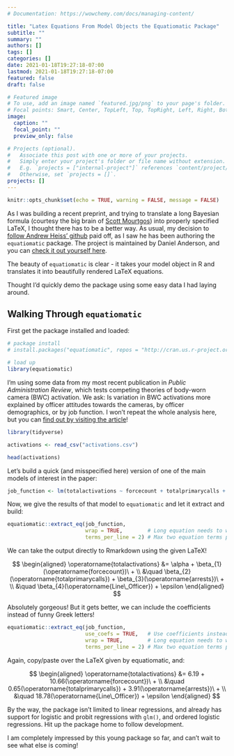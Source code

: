 ```yaml
---
# Documentation: https://wowchemy.com/docs/managing-content/

title: "Latex Equations From Model Objects the Equatiomatic Package"
subtitle: ""
summary: ""
authors: []
tags: []
categories: []
date: 2021-01-18T19:27:18-07:00
lastmod: 2021-01-18T19:27:18-07:00
featured: false
draft: false

# Featured image
# To use, add an image named `featured.jpg/png` to your page's folder.
# Focal points: Smart, Center, TopLeft, Top, TopRight, Left, Right, BottomLeft, Bottom, BottomRight.
image:
  caption: ""
  focal_point: ""
  preview_only: false

# Projects (optional).
#   Associate this post with one or more of your projects.
#   Simply enter your project's folder or file name without extension.
#   E.g. `projects = ["internal-project"]` references `content/project/deep-learning/index.md`.
#   Otherwise, set `projects = []`.
projects: []
---
```


```r

knitr::opts_chunk$set(echo = TRUE, warning = FALSE, message = FALSE)

```

As I was building a recent preprint, and trying to translate a long Bayesian formula (courtesy the big brain of [Scott Mourtgos](https://smourtgos.netlify.app/)) into properly specified LaTeX, I thought there has to be a better way. As usual, my decision to [follow Andrew Heiss' github](https://github.com/andrewheiss) paid off, as I saw he has been authoring the `equatiomatic` package. The project is maintained by Daniel Anderson, and you can [check it out yourself here](https://datalorax.github.io/equatiomatic/).

The beauty of `equatiomatic` is clear - it takes your model object in R and translates it into beautifully rendered LaTeX equations.

Thought I'd quickly demo the package using some easy data I had laying around.

## Walking Through `equatiomatic`

First get the package installed and loaded:

```r
# package install
# install.packages("equatiomatic", repos = "http://cran.us.r-project.org")

# load up
library(equatiomatic)

```

I'm using some data from my most recent publication in *Public Administration Review*, which tests competing theories of body-worn camera (BWC) activation. We ask: Is variation in BWC activations more explained by officer attitudes towards the cameras, by officer demographics, or by job function. I won't repeat the whole analysis here, but you can [find out by visiting the article](https://doi.org/10.1111/puar.13339)!

```r
library(tidyverse)

activations <- read_csv("activations.csv")

head(activations)

```


Let's build a quick (and misspecified here) version of one of the main models of interest in the paper:

```r

job_function <- lm(totalactivations ~ forcecount + totalprimarycalls + arrests + Line_Officer, activations)

```


Now, we give the results of that model to `equatiomatic` and let it extract and build:

```r

equatiomatic::extract_eq(job_function,
                         wrap = TRUE,        # Long equation needs to wrap 
                         terms_per_line = 2) # Max two equation terms per line

```
We can take the output directly to Rmarkdown using the given LaTeX!

$$
\begin{aligned}
\operatorname{totalactivations} &= \alpha + \beta_{1}(\operatorname{forcecount})\ + \\
&\quad \beta_{2}(\operatorname{totalprimarycalls}) + \beta_{3}(\operatorname{arrests})\ + \\
&\quad \beta_{4}(\operatorname{Line\_Officer}) + \epsilon
\end{aligned}
$$

Absolutely gorgeous! But it gets better, we can include the coefficients instead of funny Greek letters!

```r

equatiomatic::extract_eq(job_function,
                         use_coefs = TRUE,   # Use coefficients instead of beta
                         wrap = TRUE,        # Long equation needs to wrap 
                         terms_per_line = 2) # Max two equation terms per line

```
Again, copy/paste over the LaTeX given by equatiomatic, and:

$$
\begin{aligned}
\operatorname{totalactivations} &= 6.19 + 10.66(\operatorname{forcecount})\ + \\
&\quad 0.65(\operatorname{totalprimarycalls}) + 3.91(\operatorname{arrests})\ + \\
&\quad 18.78(\operatorname{Line\_Officer}) + \epsilon
\end{aligned}
$$

By the way, the package isn't limited to linear regressions, and already has support for logistic and probit regressions with `glm()`, and ordered logistic regressions. Hit up the package home to follow development. 

I am completely impressed by this young package so far, and can't wait to see what else is coming!
